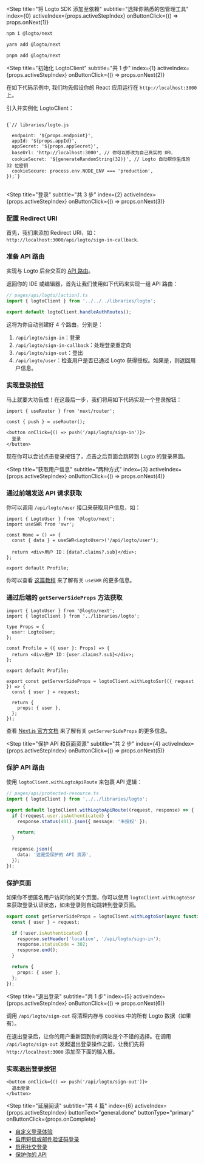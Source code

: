 
<Step
  title="将 Logto SDK 添加至依赖"
  subtitle="选择你熟悉的包管理工具"
  index={0}
  activeIndex={props.activeStepIndex}
  onButtonClick={() => props.onNext(1)}
>
<Tabs>
<TabItem value="npm" label="npm">

```bash
npm i @logto/next
```

</TabItem>
<TabItem value="yarn" label="Yarn">

```bash
yarn add @logto/next
```

</TabItem>
<TabItem value="pnpm" label="pnpm">

```bash
pnpm add @logto/next
```

</TabItem>
</Tabs>
</Step>

<Step
  title="初始化 LogtoClient"
  subtitle="共 1 步"
  index={1}
  activeIndex={props.activeStepIndex}
  onButtonClick={() => props.onNext(2)}
>

<Alert>
  在如下代码示例中, 我们均先假设你的 React 应用运行在 <code>http://localhost:3000</code> 上。
</Alert>

引入并实例化 LogtoClient：

<pre>
<code className="language-ts">
{`// libraries/logto.js

  endpoint: '${props.endpoint}',
  appId: '${props.appId}',
  appSecret: '${props.appSecret}',
  baseUrl: 'http://localhost:3000', // 你可以修改为自己真实的 URL
  cookieSecret: '${generateRandomString(32)}', // Logto 自动帮你生成的 32 位密钥
  cookieSecure: process.env.NODE_ENV === 'production',
});`}
</code>
</pre>

</Step>

<Step
  title="登录"
  subtitle="共 3 步"
  index={2}
  activeIndex={props.activeStepIndex}
  onButtonClick={() => props.onNext(3)}
>

### 配置 Redirect URI

首先，我们来添加 Redirect URI，如：`http://localhost:3000/api/logto/sign-in-callback`.

<UriInputField appId={props.appId} isSingle={!props.isCompact} name="redirectUris" title="application_details.redirect_uri" />

### 准备 API 路由

实现与 Logto 后台交互的 [API 路由](https://nextjs.org/docs/api-routes/introduction)。

返回你的 IDE 或编辑器，首先让我们使用如下代码来实现一组 API 路由：

```ts
// pages/api/logto/[action].ts
import { logtoClient } from '../../../libraries/logto';

export default logtoClient.handleAuthRoutes();
```

这将为你自动创建好 4 个路由，分别是：

1. `/api/logto/sign-in`：登录
2. `/api/logto/sign-in-callback`：处理登录重定向
3. `/api/logto/sign-out`：登出
4. `/api/logto/user`：检查用户是否已通过 Logto 获得授权。如果是，则返回用户信息。

### 实现登录按钮

马上就要大功告成！在这最后一步，我们将用如下代码实现一个登录按钮：

```tsx
import { useRouter } from 'next/router';

const { push } = useRouter();

<button onClick={() => push('/api/logto/sign-in')}>
  登录
</button>
```

现在你可以尝试点击登录按钮了，点击之后页面会跳转到 Logto 的登录界面。

</Step>

<Step
  title="获取用户信息"
  subtitle="两种方式"
  index={3}
  activeIndex={props.activeStepIndex}
  onButtonClick={() => props.onNext(4)}
>

### 通过前端发送 API 请求获取

你可以调用 `/api/logto/user` 接口来获取用户信息，如：

```tsx
import { LogtoUser } from '@logto/next';
import useSWR from 'swr';

const Home = () => {
  const { data } = useSWR<LogtoUser>('/api/logto/user');

  return <div>用户 ID：{data?.claims?.sub}</div>;
};

export default Profile;
```

你可以查看 [这篇教程](https://swr.vercel.app/docs/getting-started) 来了解有关 `useSWR` 的更多信息。

### 通过后端的 `getServerSideProps` 方法获取

```tsx
import { LogtoUser } from '@logto/next';
import { logtoClient } from '../libraries/logto';

type Props = {
  user: LogtoUser;
};

const Profile = ({ user }: Props) => {
  return <div>用户 ID：{user.claims?.sub}</div>;
};

export default Profile;

export const getServerSideProps = logtoClient.withLogtoSsr(({ request }) => {
  const { user } = request;

  return {
    props: { user },
  };
});
```

查看 [Next.js 官方文档](https://nextjs.org/docs/basic-features/data-fetching/get-server-side-props) 来了解有关 `getServerSideProps` 的更多信息。

</Step>

<Step
  title="保护 API 和页面资源"
  subtitle="共 2 步"
  index={4}
  activeIndex={props.activeStepIndex}
  onButtonClick={() => props.onNext(5)}
>

### 保护 API 路由

使用 `logtoClient.withLogtoApiRoute` 来包裹 API 逻辑：

```ts
// pages/api/protected-resource.ts
import { logtoClient } from '../../libraries/logto';

export default logtoClient.withLogtoApiRoute((request, response) => {
  if (!request.user.isAuthenticated) {
    response.status(401).json({ message: '未授权' });

    return;
  }

  response.json({
    data: '这是受保护的 API 资源',
  });
});
```

### 保护页面

如果你不想匿名用户访问你的某个页面，你可以使用 `logtoClient.withLogtoSsr` 来获取登录认证状态，如未登录则自动跳转到登录页面。

```ts
export const getServerSideProps = logtoClient.withLogtoSsr(async function ({ request, response }) {
  const { user } = request;

  if (!user.isAuthenticated) {
    response.setHeader('location', '/api/logto/sign-in');
    response.statusCode = 302;
    response.end();
  }

  return {
    props: { user },
  };
});
```

</Step>

<Step
  title="退出登录"
  subtitle="共 1 步"
  index={5}
  activeIndex={props.activeStepIndex}
  onButtonClick={() => props.onNext(6)}
>

调用 `/api/logto/sign-out` 将清理内存与 cookies 中的所有 Logto 数据（如果有）。

在退出登录后，让你的用户重新回到你的网站是个不错的选择。在调用 `/api/logto/sign-out` 发起退出登录操作之前，让我们先将 `http://localhost:3000` 添加至下面的输入框。

<UriInputField appId={props.appId} isSingle={!props.isCompact} name="postLogoutRedirectUris" title="application_details.post_sign_out_redirect_uri" />

### 实现退出登录按钮

```tsx
<button onClick={() => push('/api/logto/sign-out')}>
  退出登录
</button>
```

</Step>

<Step
  title="延展阅读"
  subtitle="共 4 篇"
  index={6}
  activeIndex={props.activeStepIndex}
  buttonText="general.done"
  buttonType="primary"
  onButtonClick={props.onComplete}
>

- [自定义登录体验](https://docs.logto.io/zh-cn/docs/recipes/customize-sie)
- [启用短信或邮件验证码登录](https://docs.logto.io/zh-cn/docs/tutorials/get-started/enable-passcode-sign-in)
- [启用社交登录](https://docs.logto.io/zh-cn/docs/tutorials/get-started/enable-social-sign-in)
- [保护你的 API](https://docs.logto.io/zh-cn/docs/recipes/protect-your-api)

</Step>
